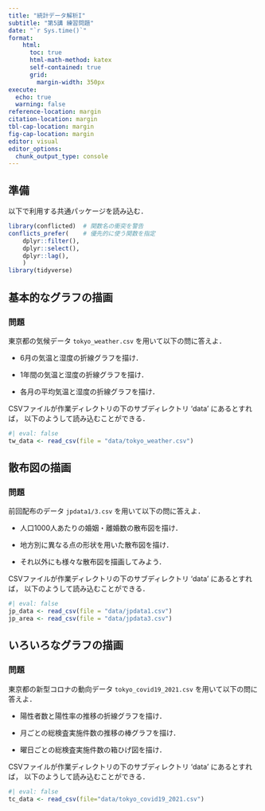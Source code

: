 ```yaml
---
title: "統計データ解析I"
subtitle: "第5講 練習問題"
date: "`r Sys.time()`"
format:
    html: 
      toc: true
      html-math-method: katex
      self-contained: true
      grid: 
        margin-width: 350px
execute: 
  echo: true
  warning: false
reference-location: margin
citation-location: margin
tbl-cap-location: margin
fig-cap-location: margin
editor: visual
editor_options: 
  chunk_output_type: console
---
```


## 準備

以下で利用する共通パッケージを読み込む．

```r
library(conflicted)  # 関数名の衝突を警告
conflicts_prefer(    # 優先的に使う関数を指定
    dplyr::filter(),
    dplyr::select(),
    dplyr::lag(),
    )
library(tidyverse)
```

## 基本的なグラフの描画

### 問題

東京都の気候データ `tokyo_weather.csv` を用いて以下の問に答えよ．

-   6月の気温と湿度の折線グラフを描け．

-   1年間の気温と湿度の折線グラフを描け．

-   各月の平均気温と湿度の折線グラフを描け．

::: callout-note
CSVファイルが作業ディレクトリの下のサブディレクトリ 'data' にあるとすれば， 以下のようして読み込むことができる．

```r
#| eval: false
tw_data <- read_csv(file = "data/tokyo_weather.csv")
```
:::

## 散布図の描画

### 問題

前回配布のデータ `jpdata1/3.csv` を用いて以下の問に答えよ．

-   人口1000人あたりの婚姻・離婚数の散布図を描け．

-   地方別に異なる点の形状を用いた散布図を描け．

-   それ以外にも様々な散布図を描画してみよう．

::: callout-note
CSVファイルが作業ディレクトリの下のサブディレクトリ 'data' にあるとすれば， 以下のようして読み込むことができる．

```r
#| eval: false
jp_data <- read_csv(file = "data/jpdata1.csv")
jp_area <- read_csv(file = "data/jpdata3.csv")
```
:::

## いろいろなグラフの描画

### 問題

東京都の新型コロナの動向データ `tokyo_covid19_2021.csv` を用いて以下の問に答えよ．

-   陽性者数と陽性率の推移の折線グラフを描け．

-   月ごとの総検査実施件数の推移の棒グラフを描け．

-   曜日ごとの総検査実施件数の箱ひげ図を描け．

::: callout-note
CSVファイルが作業ディレクトリの下のサブディレクトリ 'data' にあるとすれば， 以下のようして読み込むことができる．

```r
#| eval: false
tc_data <- read_csv(file="data/tokyo_covid19_2021.csv")
```
:::
